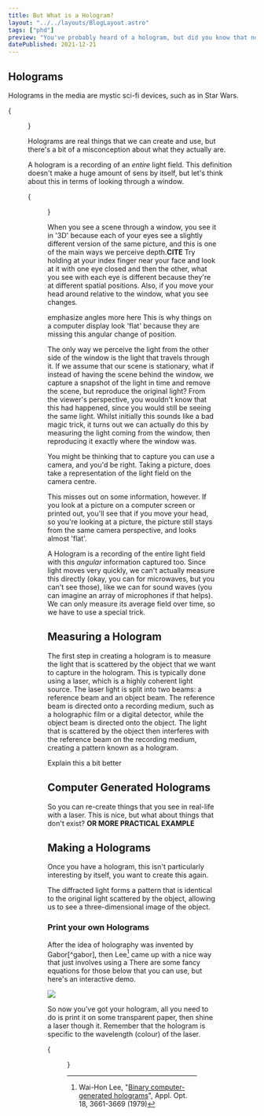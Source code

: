 ```yaml
---
title: But What is a Hologram?
layout: "../../layouts/BlogLayout.astro"
tags: ["phd"]
preview: "You've probably heard of a hologram, but did you know that not only are they real, but they're useful."
datePublished: 2021-12-21
---
```



## Holograms

Holograms in the media are mystic sci-fi devices, such as in Star Wars.

{

<Figure
  src="https://starwarsblog.starwars.com/wp-content/uploads/2018/01/star-wars-a-new-hope-luke-obi-wan-leia-hologram-tall.jpg"
  alt="Hologram example from Star Wars"
  caption="Use the force Luke (c) Disney"
/>
}

Holograms are real things that we can create and use, but there's a bit of a misconception about what they actually are.

A hologram is a recording of an _entire_ light field.
This definition doesn't make a huge amount of sens by itself, but let's think about this in terms of looking through a window.

{

<Figure
  src="/assets/img/unsplash/alexandre-chambon-2vmcCcy6sGo-unsplash.jpg"
  alt="Woman looking through a window"
  caption='Photo by <a href="https://unsplash.com/@goodspleen">Alexandre Chambon</a> on <a href="https://unsplash.com">Unsplash</a>'
/>
}

When you see a scene through a window, you see it in '3D' because each of your eyes see a slightly different version of the same picture, and this is one of the main ways we perceive depth.**CITE**
Try holding at your index finger near your face and look at it with one eye closed and then the other, what you see with each eye is different because they're at different spatial positions.
Also, if you move your head around relative to the window, what you see changes.

<Todo>emphasize angles more here</Todo>
This is why things on a computer display look 'flat' because they are missing this
angular change of position.

The only way we perceive the light from the other side of the window is the light that travels through it.
If we assume that our scene is stationary, what if instead of having the scene behind the window, we capture a snapshot of the light in time and remove the scene, but reproduce the original light?
From the viewer's perspective, you wouldn't know that this had happened, since you would still be seeing the same light.
Whilst initially this sounds like a bad magic trick, it turns out we can actually do this by measuring the light coming from the window, then reproducing it exactly where the window was.

You might be thinking that to capture you can use a camera, and you'd be right.
Taking a picture, does take a representation of the light field on the camera centre.

This misses out on some information, however.
If you look at a picture on a computer screen or printed out, you'll see that if you move your head, so you're looking at a picture, the picture still stays from the same camera perspective, and looks almost 'flat'.

A Hologram is a recording of the entire light field with this _angular_ information captured too.
Since light moves very quickly, we can't actually measure this directly (okay, you can for microwaves, but you can't see those), like we can for sound waves (you can imagine an array of microphones if that helps).
We can only measure its average field over time, so we have to use a special trick.

## Measuring a Hologram

The first step in creating a hologram is to measure the light that is scattered by the object that we want to capture in the hologram.
This is typically done using a laser, which is a highly coherent light source.
The laser light is split into two beams: a reference beam and an object beam.
The reference beam is directed onto a recording medium, such as a holographic film or a digital detector, while the object beam is directed onto the object.
The light that is scattered by the object then interferes with the reference beam on the recording medium, creating a pattern known as a hologram.

<Todo>Explain this a bit better</Todo>

## Computer Generated Holograms

So you can re-create things that you see in real-life with a laser.
This is nice, but what about things that don't exist? **OR MORE PRACTICAL EXAMPLE**

## Making a Holograms

Once you have a hologram, this isn't particularly interesting by itself, you want to create this again.

The diffracted light forms a pattern that is identical to the original light scattered by the object, allowing us to see a three-dimensional image of the object.

### Print your own Holograms

After the idea of holography was invented by Gabor[^gabor], then Lee[^lee] came up with a nice way that just involves using a
There are some fancy equations for those below that you can use, but here's an interactive demo.

![](https://via.placeholder.com/150/FF00FF/808080?Text=Digital.com)

So now you've got your hologram, all you need to do is print it on some transparent paper, then shine a laser though it.
Remember that the hologram is specific to the wavelength (colour) of the laser.

{

<Figure
  src="https://via.placeholder.com/150/FF00FF/808080?Text=Own%20Hologram"
  alt="Custom hologram"
  caption="Custom hologram"
/>
}

[^lee]: Wai-Hon Lee, "[Binary computer-generated holograms](https://opg.optica.org/ao/abstract.cfm?uri=ao-18-21-3661)", Appl. Opt. 18, 3661-3669 (1979)
